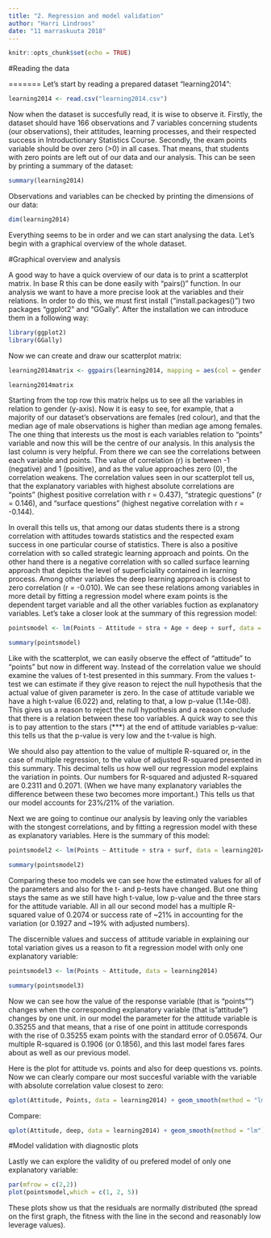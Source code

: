 ```yaml
---
title: "2. Regression and model validation"
author: "Harri Lindroos"
date: "11 marraskuuta 2018"
---
```

```r
knitr::opts_chunk$set(echo = TRUE)
```


#Reading the data


=======
Let's start by reading a prepared dataset "learning2014":

```r
learning2014 <- read.csv("learning2014.csv")
```

Now when the dataset is succesfully read, it is wise to observe it. Firstly, the dataset should have 166 observations and 7 variables concerning students (our observations), their attitudes, learning processes, and their respected success in Introductionary Statistics Course. Secondly, the exam points variable should be over zero (>0) in all cases. That means, that students with zero points are left out of our data and our analysis. This can be seen by printing a summary of the dataset:

```r
summary(learning2014)
```

Observations and variables can be checked by printing the dimensions of our data:

```r
dim(learning2014)
```

Everything seems to be in order and we can start analysing the data. Let's begin with a graphical overview of the whole dataset. 



#Graphical overview and analysis

A good way to have a quick overview of our data is to print a scatterplot matrix. In base R this can be done easily with "pairs()" function. In our analysis we want to have a more precise look at the variables and their relations. In order to do this, we must first install ("install.packages()") two packages "ggplot2" and "GGally". After the installation we can introduce them in a following way:

```r
library(ggplot2)
library(GGally)
```
Now we can create and draw our scatterplot matrix:

```r
learning2014matrix <- ggpairs(learning2014, mapping = aes(col = gender, alpha = 0.3), lower = list(combo = wrap("facethist", bins = 20)))

learning2014matrix
```

Starting from the top row this matrix helps us to see all the variables in relation to gender (y-axis). Now it is easy to see, for example, that a majority of our dataset's observations are females (red colour), and that the median age of male observations is higher than median age among females. The one thing that interests us the most is each variables relation to "points" variable and now this will be the centre of our analysis. In this analysis the last column is very helpful. From there we can see the correlations between each variable and points. The value of correlation (r) is between -1 (negative) and 1 (positive), and as the value approaches zero (0), the correlation weakens. The correlation values seen in our scatterplot tell us, that the explanatory variables with highest absolute correlations are "points" (highest positive correlation with r = 0.437), "strategic questions" (r = 0.146), and "surface questions" (highest negative correlation with r = -0.144).

In overall this tells us, that among our datas students there is a strong correlation with attitudes towards statistics and the respected exam success in one particular course of statistics. There is also a positive correlation with so called strategic learning approach and points. On the other hand there is a negative correlation with so called surface learning approach that depicts the level of superficiality contained in learning process. Among other variables the deep learning approach is closest to zero correlation (r = -0.010). We can see these relations among variables in more detail by fitting a regression model where exam points is the dependent target variable and all the other variables fuction as explanatory variables. Let's take a closer look at the summary of this regression model:

```r
pointsmodel <- lm(Points ~ Attitude + stra + Age + deep + surf, data = learning2014)

summary(pointsmodel)
```

Like with the scatterplot, we can easily observe the effect of "attitude" to "points" but now in different way. Instead of the correlation value we should examine the values of t-test presented in this summary. From the values t-test we can estimate if they give reason to reject the null hypothesis that the actual value of given parameter is zero. In the case of attitude variable we have a high t-value (6.022) and, relating to that, a low p-value (1.14e-08). This gives us a reason to reject the null hypothesis and a reason conclude that there is a relation between these too variables. A quick way to see this is to pay attention to the stars (***) at the end of attitude variables p-value: this tells us that the p-value is very low and the t-value is high.

We should also pay attention to the value of multiple R-squared or, in the case of multiple regression, to the value of adjusted R-squared presented in this summary. This decimal tells us how well our regression model explains the variation in points. Our numbers for R-squared and adjusted R-squared are 0.2311 and 0.2071. (When we have many explanatory variables the difference between these two becomes more important.) This tells us that our model accounts for 23%/21% of the variation.

Next we are going to continue our analysis by leaving only the variables with the stongest correlations, and by fitting a regression model with these as explanatory variables. Here is the summary of this model:

```r
pointsmodel2 <- lm(Points ~ Attitude + stra + surf, data = learning2014)

summary(pointsmodel2)
```

Comparing these too models we can see how the estimated values for all of the parameters and also for the t- and p-tests have changed. But one thing stays the same as we still have high t-value, low p-value and the three stars for the attitude variable. All in all our second model has a multiple R-squared value of 0.2074 or success rate of ~21% in accounting for the variation (or 0.1927 and ~19% with adjusted numbers).

The discernible values and success of attitude variable in explaining our total variation gives us a reason to fit a regression model with only one explanatory variable:

```r
pointsmodel3 <- lm(Points ~ Attitude, data = learning2014)

summary(pointsmodel3)
```

Now we can see how the value of the response variable (that is "points"") changes when  the  corresponding  explanatory  variable (that is "attitude")  changes  by one unit. in our model the parameter for the attitude variable is 0.35255 and that means, that a rise of one point in attitude corresponds with the rise of 0.35255 exam points with the standard error of 0.05674. Our multiple R-squared is 0.1906 (or 0.1856), and this last model fares fares about as well as our previous model.

Here is the plot for attitude vs. points and also for deep questions vs. points. Now we can clearly compare our most succesful variable with the variable with absolute correlation value closest to zero:


```r
qplot(Attitude, Points, data = learning2014) + geom_smooth(method = "lm")

```

Compare:

```r
qplot(Attitude, deep, data = learning2014) + geom_smooth(method = "lm")
```



#Model validation with diagnostic plots

Lastly we can explore the validity of ou prefered model of only one explanatory variable:

```r
par(mfrow = c(2,2))
plot(pointsmodel,which = c(1, 2, 5))
```

These plots show us that the residuals are normally distributed (the spread on the first graph, the fitness with the line in the second and reasonably low leverage values).


